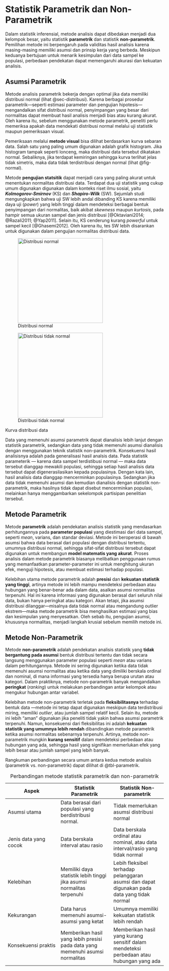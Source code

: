 # Statistik Parametrik dan Non-Parametrik

Dalam statistik inferensial, metode analisis dapat dibedakan menjadi dua kelompok besar, yaitu statistik **parametrik** dan statistik **non-parametrik**. Pemilihan metode ini berpengaruh pada validitas hasil analisis karena masing-masing memiliki asumsi dan prinsip kerja yang berbeda. Meskipun keduanya bertujuan untuk menarik kesimpulan dari data sampel ke populasi, perbedaan pendekatan dapat memengaruhi akurasi dan kekuatan analisis.

## Asumsi Parametrik

Metode analisis parametrik bekerja dengan optimal jika data memiliki distribusi normal (lihat @sec-distribusi). Karena berbagai prosedur parametrik—seperti estimasi parameter dan pengujian hipotesis—mengandalkan sifat distribusi normal, penyimpangan yang besar dari normalitas dapat membuat hasil analisis menjadi bias atau kurang akurat. Oleh karena itu, sebelum menggunakan metode parametrik, peneliti perlu memeriksa apakah data mendekati distribusi normal melalui uji statistik maupun pemeriksaan visual.

Pemeriksaan melalui **metode visual** bisa dilihat berdasarkan kurva sebaran data. Salah satu yang paling umum digunakan adalah grafik histogram. Jika histogram tampak seperti lonceng, maka distribusi data tersebut dikatakan normal. Sebaliknya, jika terdapat kemiringan sehingga kurva terlihat jelas tidak simetris, maka data tidak terdistribusi dengan normal (lihat @fig-normal).

Metode **pengujian statsitik** dapat menjadi cara yang paling akurat untuk menentukan normalitas distribusi data. Terdapat dua uji statistik yang cukup umum digunakan digunakan dalam konteks riset ilmu sosial, yaitu ***Kolmogorov-Smirnov*** (KS) dan ***Shapiro-Wilk*** (SW). Sejumlah studi mengungkapkan bahwa uji SW lebih andal dibanding KS karena memiliki daya uji (*power*) yang lebih tinggi dalam mendeteksi berbagai bentuk penyimpangan dari normalitas, baik akibat *skewness* maupun *kurtosis*, pada hampir semua ukuran sampel dan jenis distribusi [@Oktaviani2014; @Razali2011; @Yap2011]. Selain itu, KS cenderung kurang *powerful* untuk sampel kecil [@Ghasemi2012]. Oleh karena itu, tes SW lebih disarankan untuk digunakan dalam pengujian normalitas distribusi data.

::: {#fig-normal layout-ncol="2"}
![Distribusi normal](images/4_1_a_normal.png){#fig-neg width="270"}

![Distribusi tidak normal](images/4_1_b_nnormal.png){#fig-pos width="270"}

Kurva distribusi data
:::

Data yang memenuhi asumsi parametrik dapat dianalisis lebih lanjut dengan statistik parametrik, sedangkan data yang tidak memenuhi asumsi dianalisis dengan menggunakan teknik statistik non-parametrik. Konsekuensi hasil analisisnya adalah pada generalisasi hasil analsis data. Pada statistik parameterik — karena data sampel terdistibusi normal — maka data tersebut dianggap mewakili populasi, sehingga setiap hasil analisis data tersebut dapat digenerasilasikan kepada populasinya. Dengan kata lain, hasil analisis data dianggap mencerminkan populasinya. Sedangkan jika data tidak memenuhi asumsi dan kemudian dianalisis dengan statistik non-parametrik, maka hasilnya tidak dapat disebut mencerminkan populasi, melainkan hanya menggambarkan sekelompok partisipan penelitian tersebut.

## Metode Parametrik

Metode **parametrik** adalah pendekatan analisis statistik yang mendasarkan perhitungannya pada **parameter populasi** yang diestimasi dari data sampel, seperti *mean*, varians, dan standar deviasi. Metode ini beroperasi di bawah asumsi bahwa data berasal dari populasi dengan distribusi tertentu, umumnya distribusi normal, sehingga sifat-sifat distribusi tersebut dapat digunakan untuk membangun **model matematis yang akurat**. Proses analisis dalam metode parametrik biasanya melibatkan penggunaan rumus yang memanfaatkan parameter-parameter ini untuk menghitung ukuran efek, menguji hipotesis, atau membuat estimasi terhadap populasi.

Kelebihan utama metode parametrik adalah **presisi** dan **kekuatan statistik yang tinggi**, artinya metode ini lebih mampu mendeteksi perbedaan atau hubungan yang benar-benar ada dalam data, asalkan asumsi normalitas terpenuhi. Hal ini karena informasi yang digunakan berasal dari seluruh nilai data, bukan hanya peringkat atau kategori. Akan tetapi, jika asumsi distribusi dilanggar—misalnya data tidak normal atau mengandung outlier ekstrem—maka metode parametrik bisa menghasilkan estimasi yang bias dan kesimpulan yang menyesatkan. Oleh sebab itu, pengujian asumsi, khususnya normalitas, menjadi langkah krusial sebelum memilih metode ini.

## Metode Non-Parametrik

Metode **non-parametrik** adalah pendekatan analisis statistik yang **tidak bergantung pada asumsi** bentuk distribusi tertentu dan tidak secara langsung menggunakan parameter populasi seperti *mean* atau varians dalam perhitungannya. Metode ini sering digunakan ketika data tidak memenuhi asumsi normalitas atau ketika data yang dimiliki berskala ordinal dan nominal, di mana informasi yang tersedia hanya berupa urutan atau kategori. Dalam praktiknya, metode non-parametrik banyak mengandalkan **peringkat** (*ranking*) untuk melakukan perbandingan antar kelompok atau mengukur hubungan antar variabel.

Kelebihan metode non-parametrik terletak pada **fleksibilitasnya** terhadap bentuk data —metode ini tetap dapat digunakan meskipun data terdistribusi miring, memiliki *outlier*, atau jumlah sampel relatif kecil. Selain itu, metode ini lebih “aman” digunakan jika peneliti tidak yakin bahwa asumsi parametrik terpenuhi. Namun, konsekuensi dari fleksibilitas ini adalah **kekuatan statistik yang umumnya lebih rendah** dibandingkan metode parametrik ketika asumsi normalitas sebenarnya terpenuhi. Artinya, metode non-parametrik mungkin **kurang sensitif** dalam mendeteksi perbedaan atau hubungan yang ada, sehingga hasil yang signifikan memerlukan efek yang lebih besar atau jumlah sampel yang lebih banyak.

Rangkuman perbandingan secara umum antara kedua metode analisis (parametrik vs. non-parametrik) dapat dilihat di @tbl-parametrik.

::: {#tbl-parametrik}
| Aspek | Statistik Parametrik | Statistik Non-parametrik |
|----|----|----|
| Asumsi utama | Data berasal dari populasi yang berdistribusi normal. | Tidak memerlukan asumsi distribusi normal |
| Jenis data yang cocok | Data berskala interval atau rasio | Data berskala ordinal atau nominal, atau data interval/rasio yang tidak normal |
| Kelebihan | Memiliki daya statistik lebih tinggi jika asumsi normalitas terpenuhi | Lebih fleksibel terhadap pelanggaran asumsi dan dapat digunakan pada data yang tidak normal |
| Kekurangan | Data harus memenuhi asumsi-asumsi yang ketat | Umumnya memiliki kekuatan statistik lebih rendah |
| Konsekuensi praktis | Memberikan hasil yang lebih presisi pada data yang memenuhi asumsi normalitas | Memberikan hasil yang kurang sensitif dalam mendeteksi perbedaan atau hubungan yang ada |

: Perbandingan metode statistik parametrik dan non-parametrik
:::
